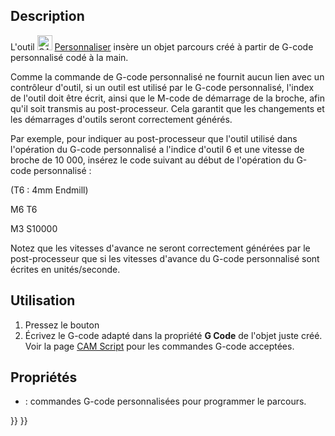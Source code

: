 <languages/>

{{Docnav/fr
|[[CAM_Stop/fr|Arrêter]]
|[[CAM_Probe/fr|Sonde]]
|[[CAM_Workbench/fr|Atelier CAM]]
|IconL=CAM_Stop.svg
|IconR=CAM_Probe.svg
|IconC=Workbench_CAM.svg
}}

{{GuiCommand/fr
|Name=CAM Custom
|Name/fr=CAM Personnaliser
|MenuLocation=CAM → Autres commandes → Personnaliser
|Workbenches=[[CAM_Workbench/fr|CAM]]
}}

==Description== 

L'outil [[Image:CAM_Custom.svg|24px]] [[CAM_Custom/fr|Personnaliser]] insère un objet parcours créé à partir de G-code personnalisé codé à la main.

Comme la commande de G-code personnalisé ne fournit aucun lien avec un contrôleur d'outil, si un outil est utilisé par le G-code personnalisé, l'index de l'outil doit être écrit, ainsi que le M-code de démarrage de la broche, afin qu'il soit transmis au post-processeur. Cela garantit que les changements et les démarrages d'outils seront correctement générés.

Par exemple, pour indiquer au post-processeur que l'outil utilisé dans l'opération du G-code personnalisé a l'indice d'outil 6 et une vitesse de broche de 10 000, insérez le code suivant au début de l'opération du G-code personnalisé :

(T6 : 4mm Endmill)

M6 T6

M3 S10000

Notez que les vitesses d'avance ne seront correctement générées par le post-processeur que si les vitesses d'avance du G-code personnalisé sont écrites en unités/seconde.

<span id="Usage"></span>
== Utilisation == 

# Pressez le bouton {{KEY|[[Image:CAM_Custom.svg|16px]] [[CAM_Custom/fr|Personnaliser]]}}
# Écrivez le G-code adapté dans la propriété '''G Code''' de l'objet juste créé. Voir la page [[CAM_scripting/fr|CAM Script]] pour les commandes G-code acceptées.

<span id="Properties"></span>
==Propriétés== 

* {{PropertyData|G Code}} : commandes G-code personnalisées pour programmer le parcours.


{{Docnav/fr
|[[CAM_Stop/fr|Arrêter]]
|[[CAM_Probe/fr|Sonde]]
|[[CAM_Workbench/fr|Atelier CAM]]
|IconL=CAM_Stop.svg
|IconR=CAM_Probe.svg
|IconC=Workbench_CAM.svg
}}

{{CAM_Tools_navi{{#translation:}}}}
{{Userdocnavi{{#translation:}}}}